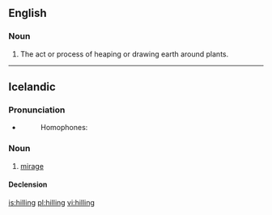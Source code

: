==English==

===Noun===
{{en-noun|-}}

# The act or process of heaping or drawing earth around plants.

{{Webster 1913}}

----

==Icelandic==

===Pronunciation===
* {{IPA|/ˈhɪtliŋk/|lang=is}}
*: {{rhymes|ɪtliŋk|lang=is}}
*: Homophones: {{l|is|hylling}}

===Noun===
{{is-noun|f|hillingar|hillingar}}

# [[mirage]]

====Declension====
{{is-decl-noun-f-s1|hill|i|ng|u=u}}

[[is:hilling]]
[[pl:hilling]]
[[vi:hilling]]